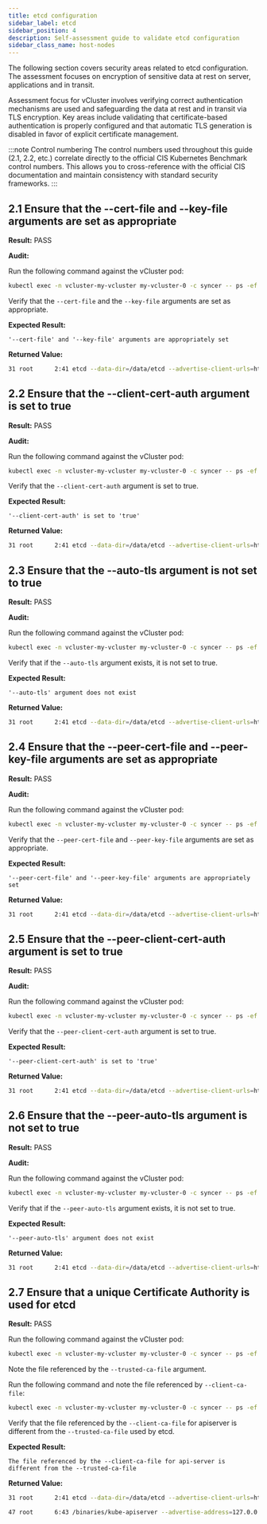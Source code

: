 ```yaml
---
title: etcd configuration
sidebar_label: etcd
sidebar_position: 4
description: Self-assessment guide to validate etcd configuration
sidebar_class_name: host-nodes 
---
```



<TenancySupport hostNodes="true" />

<!--vale off-->

The following section covers security areas related to etcd configuration. The assessment focuses on encryption of sensitive data at rest on server, applications and in transit.

Assessment focus for vCluster involves verifying correct authentication mechanisms are used and safeguarding the data at rest and in transit via TLS encryption. Key areas include validating that certificate-based authentication is properly configured and that automatic TLS generation is disabled in favor of explicit certificate management.

:::note Control numbering
The control numbers used throughout this guide (2.1, 2.2, etc.) correlate directly to the official CIS Kubernetes Benchmark control numbers. This allows you to cross-reference with the official CIS documentation and maintain consistency with standard security frameworks.
:::

## 2.1 Ensure that the --cert-file and --key-file arguments are set as appropriate

**Result:** PASS

**Audit:**

Run the following command against the vCluster pod:

```bash
kubectl exec -n vcluster-my-vcluster my-vcluster-0 -c syncer -- ps -ef | grep etcd
```

Verify that the `--cert-file` and the `--key-file` arguments are set as appropriate.

**Expected Result:**

```
'--cert-file' and '--key-file' arguments are appropriately set
```

**Returned Value:**

```bash
31 root      2:41 etcd --data-dir=/data/etcd --advertise-client-urls=https://emb-0.emb-headless.emb:2379 --initial-advertise-peer-urls=https://emb-0.emb-headless.emb:2380 --initial-cluster-token=vcluster --listen-client-urls=https://0.0.0.0:2379 --listen-metrics-urls=http://0.0.0.0:2381 --listen-peer-urls=https://0.0.0.0:2380 --name=emb-0 --heartbeat-interval=500 --election-timeout=5000 --experimental-watch-progress-notify-interval=5s --experimental-peer-skip-client-san-verification --log-level=info --snapshot-count=10000 --log-outputs=stderr --logger=zap --client-cert-auth=true --cert-file=/data/pki/etcd/server.crt --key-file=/data/pki/etcd/server.key --peer-client-cert-auth=true --peer-key-file=/data/pki/etcd/peer.key --peer-cert-file=/data/pki/etcd/peer.crt --peer-trusted-ca-file=/data/pki/etcd/ca.crt --trusted-ca-file=/data/pki/etcd/ca.crt --initial-cluster=emb-0= https://emb-0.emb-headless.emb:2380 --initial-cluster-state=new --force-new-cluster
```

## 2.2 Ensure that the --client-cert-auth argument is set to true

**Result:** PASS

**Audit:**

Run the following command against the vCluster pod:

```bash
kubectl exec -n vcluster-my-vcluster my-vcluster-0 -c syncer -- ps -ef | grep etcd
```

Verify that the `--client-cert-auth` argument is set to true.

**Expected Result:**

```
'--client-cert-auth' is set to 'true'
```

**Returned Value:**

```bash
31 root      2:41 etcd --data-dir=/data/etcd --advertise-client-urls=https://emb-0.emb-headless.emb:2379 --initial-advertise-peer-urls=https://emb-0.emb-headless.emb:2380 --initial-cluster-token=vcluster --listen-client-urls=https://0.0.0.0:2379 --listen-metrics-urls=http://0.0.0.0:2381 --listen-peer-urls=https://0.0.0.0:2380 --name=emb-0 --heartbeat-interval=500 --election-timeout=5000 --experimental-watch-progress-notify-interval=5s --experimental-peer-skip-client-san-verification --log-level=info --snapshot-count=10000 --log-outputs=stderr --logger=zap --client-cert-auth=true --cert-file=/data/pki/etcd/server.crt --key-file=/data/pki/etcd/server.key --peer-client-cert-auth=true --peer-key-file=/data/pki/etcd/peer.key --peer-cert-file=/data/pki/etcd/peer.crt --peer-trusted-ca-file=/data/pki/etcd/ca.crt --trusted-ca-file=/data/pki/etcd/ca.crt --initial-cluster=emb-0= https://emb-0.emb-headless.emb:2380 --initial-cluster-state=new --force-new-cluster
```

## 2.3 Ensure that the --auto-tls argument is not set to true

**Result:** PASS

**Audit:**

Run the following command against the vCluster pod:

```bash
kubectl exec -n vcluster-my-vcluster my-vcluster-0 -c syncer -- ps -ef | grep etcd
```

Verify that if the `--auto-tls` argument exists, it is not set to true.

**Expected Result:**

```
'--auto-tls' argument does not exist
```

**Returned Value:**

```bash
31 root      2:41 etcd --data-dir=/data/etcd --advertise-client-urls=https://emb-0.emb-headless.emb:2379 --initial-advertise-peer-urls=https://emb-0.emb-headless.emb:2380 --initial-cluster-token=vcluster --listen-client-urls=https://0.0.0.0:2379 --listen-metrics-urls=http://0.0.0.0:2381 --listen-peer-urls=https://0.0.0.0:2380 --name=emb-0 --heartbeat-interval=500 --election-timeout=5000 --experimental-watch-progress-notify-interval=5s --experimental-peer-skip-client-san-verification --log-level=info --snapshot-count=10000 --log-outputs=stderr --logger=zap --client-cert-auth=true --cert-file=/data/pki/etcd/server.crt --key-file=/data/pki/etcd/server.key --peer-client-cert-auth=true --peer-key-file=/data/pki/etcd/peer.key --peer-cert-file=/data/pki/etcd/peer.crt --peer-trusted-ca-file=/data/pki/etcd/ca.crt --trusted-ca-file=/data/pki/etcd/ca.crt --initial-cluster=emb-0= https://emb-0.emb-headless.emb:2380 --initial-cluster-state=new --force-new-cluster
```

## 2.4 Ensure that the --peer-cert-file and --peer-key-file arguments are set as appropriate

**Result:** PASS

**Audit:**

Run the following command against the vCluster pod:

```bash
kubectl exec -n vcluster-my-vcluster my-vcluster-0 -c syncer -- ps -ef | grep etcd
```

Verify that the `--peer-cert-file` and `--peer-key-file` arguments are set as appropriate.

**Expected Result:**

```
'--peer-cert-file' and '--peer-key-file' arguments are appropriately set
```

**Returned Value:**

```bash
31 root      2:41 etcd --data-dir=/data/etcd --advertise-client-urls=https://emb-0.emb-headless.emb:2379 --initial-advertise-peer-urls=https://emb-0.emb-headless.emb:2380 --initial-cluster-token=vcluster --listen-client-urls=https://0.0.0.0:2379 --listen-metrics-urls=http://0.0.0.0:2381 --listen-peer-urls=https://0.0.0.0:2380 --name=emb-0 --heartbeat-interval=500 --election-timeout=5000 --experimental-watch-progress-notify-interval=5s --experimental-peer-skip-client-san-verification --log-level=info --snapshot-count=10000 --log-outputs=stderr --logger=zap --client-cert-auth=true --cert-file=/data/pki/etcd/server.crt --key-file=/data/pki/etcd/server.key --peer-client-cert-auth=true --peer-key-file=/data/pki/etcd/peer.key --peer-cert-file=/data/pki/etcd/peer.crt --peer-trusted-ca-file=/data/pki/etcd/ca.crt --trusted-ca-file=/data/pki/etcd/ca.crt --initial-cluster=emb-0= https://emb-0.emb-headless.emb:2380 --initial-cluster-state=new --force-new-cluster
```

## 2.5 Ensure that the --peer-client-cert-auth argument is set to true

**Result:** PASS

**Audit:**

Run the following command against the vCluster pod:

```bash
kubectl exec -n vcluster-my-vcluster my-vcluster-0 -c syncer -- ps -ef | grep etcd
```

Verify that the `--peer-client-cert-auth` argument is set to true.

**Expected Result:**

```
'--peer-client-cert-auth' is set to 'true'
```

**Returned Value:**

```bash
31 root      2:41 etcd --data-dir=/data/etcd --advertise-client-urls=https://emb-0.emb-headless.emb:2379 --initial-advertise-peer-urls=https://emb-0.emb-headless.emb:2380 --initial-cluster-token=vcluster --listen-client-urls=https://0.0.0.0:2379 --listen-metrics-urls=http://0.0.0.0:2381 --listen-peer-urls=https://0.0.0.0:2380 --name=emb-0 --heartbeat-interval=500 --election-timeout=5000 --experimental-watch-progress-notify-interval=5s --experimental-peer-skip-client-san-verification --log-level=info --snapshot-count=10000 --log-outputs=stderr --logger=zap --client-cert-auth=true --cert-file=/data/pki/etcd/server.crt --key-file=/data/pki/etcd/server.key --peer-client-cert-auth=true --peer-key-file=/data/pki/etcd/peer.key --peer-cert-file=/data/pki/etcd/peer.crt --peer-trusted-ca-file=/data/pki/etcd/ca.crt --trusted-ca-file=/data/pki/etcd/ca.crt --initial-cluster=emb-0= https://emb-0.emb-headless.emb:2380 --initial-cluster-state=new --force-new-cluster
```

## 2.6 Ensure that the --peer-auto-tls argument is not set to true

**Result:** PASS

**Audit:**

Run the following command against the vCluster pod:

```bash
kubectl exec -n vcluster-my-vcluster my-vcluster-0 -c syncer -- ps -ef | grep etcd
```

Verify that if the `--peer-auto-tls` argument exists, it is not set to true.

**Expected Result:**

```
'--peer-auto-tls' argument does not exist
```

**Returned Value:**
```bash
31 root      2:41 etcd --data-dir=/data/etcd --advertise-client-urls=https://emb-0.emb-headless.emb:2379 --initial-advertise-peer-urls=https://emb-0.emb-headless.emb:2380 --initial-cluster-token=vcluster --listen-client-urls=https://0.0.0.0:2379 --listen-metrics-urls=http://0.0.0.0:2381 --listen-peer-urls=https://0.0.0.0:2380 --name=emb-0 --heartbeat-interval=500 --election-timeout=5000 --experimental-watch-progress-notify-interval=5s --experimental-peer-skip-client-san-verification --log-level=info --snapshot-count=10000 --log-outputs=stderr --logger=zap --client-cert-auth=true --cert-file=/data/pki/etcd/server.crt --key-file=/data/pki/etcd/server.key --peer-client-cert-auth=true --peer-key-file=/data/pki/etcd/peer.key --peer-cert-file=/data/pki/etcd/peer.crt --peer-trusted-ca-file=/data/pki/etcd/ca.crt --trusted-ca-file=/data/pki/etcd/ca.crt --initial-cluster=emb-0= https://emb-0.emb-headless.emb:2380 --initial-cluster-state=new --force-new-cluster
```

## 2.7 Ensure that a unique Certificate Authority is used for etcd

**Result:** PASS

<Flow>
<Step>

Run the following command against the vCluster pod:

```bash
kubectl exec -n vcluster-my-vcluster my-vcluster-0 -c syncer -- ps -ef | grep etcd
```

Note the file referenced by the `--trusted-ca-file` argument.

</Step>
<Step>

Run the following command and note the file referenced by `--client-ca-file`:

```bash
kubectl exec -n vcluster-my-vcluster my-vcluster-0 -c syncer -- ps -ef | grep kube-apiserver
```

</Step>
<Step>

Verify that the file referenced by the `--client-ca-file` for apiserver is different from the `--trusted-ca-file` used by etcd.

</Step>
</Flow>

**Expected Result:**

```
The file referenced by the --client-ca-file for api-server is different from the --trusted-ca-file
```

**Returned Value:**

```bash
31 root      2:41 etcd --data-dir=/data/etcd --advertise-client-urls=https://emb-0.emb-headless.emb:2379 --initial-advertise-peer-urls=https://emb-0.emb-headless.emb:2380 --initial-cluster-token=vcluster --listen-client-urls=https://0.0.0.0:2379 --listen-metrics-urls=http://0.0.0.0:2381 --listen-peer-urls=https://0.0.0.0:2380 --name=emb-0 --heartbeat-interval=500 --election-timeout=5000 --experimental-watch-progress-notify-interval=5s --experimental-peer-skip-client-san-verification --log-level=info --snapshot-count=10000 --log-outputs=stderr --logger=zap --client-cert-auth=true --cert-file=/data/pki/etcd/server.crt --key-file=/data/pki/etcd/server.key --peer-client-cert-auth=true --peer-key-file=/data/pki/etcd/peer.key --peer-cert-file=/data/pki/etcd/peer.crt --peer-trusted-ca-file=/data/pki/etcd/ca.crt --trusted-ca-file=/data/pki/etcd/ca.crt --initial-cluster=emb-0= https://emb-0.emb-headless.emb:2380 --initial-cluster-state=new --force-new-cluster
```

```bash
47 root      6:43 /binaries/kube-apiserver --advertise-address=127.0.0.1 --service-cluster-ip-range=10.96.0.0/16 --bind-address=127.0.0.1 --allow-privileged=true --authorization-mode=RBAC --client-ca-file=/data/pki/client-ca.crt --enable-bootstrap-token-auth=true --etcd-servers=https://127.0.0.1:2379 --etcd-cafile=/data/pki/etcd/ca.crt --etcd-certfile=/data/pki/apiserver-etcd-client.crt --etcd-keyfile=/data/pki/apiserver-etcd-client.key --proxy-client-cert-file=/data/pki/front-proxy-client.crt --proxy-client-key-file=/data/pki/front-proxy-client.key --requestheader-allowed-names=front-proxy-client --requestheader-client-ca-file=/data/pki/front-proxy-ca.crt --requestheader-extra-headers-prefix=X-Remote-Extra- --requestheader-group-headers=X-Remote-Group --requestheader-username-headers=X-Remote-User --secure-port=6443 --service-account-issuer= https://kubernetes.default.svc.cluster.local --service-account-key-file=/data/pki/sa.pub --service-account-signing-key-file=/data/pki/sa.key --tls-cert-file=/data/pki/apiserver.crt --tls-private-key-file= /data/pki/apiserver.key --endpoint-reconciler-type=none --profiling=false
```